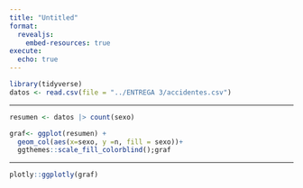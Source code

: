 ---
title: "Untitled"
format:
  revealjs: 
    embed-resources: true
execute: 
  echo: true
---

```{r}
library(tidyverse)
datos <- read.csv(file = "../ENTREGA 3/accidentes.csv")


```

---

```{r}

resumen <- datos |> count(sexo)
```

```{r}
graf<- ggplot(resumen) +
  geom_col(aes(x=sexo, y =n, fill = sexo))+
  ggthemes::scale_fill_colorblind();graf
```

---

```{r}
plotly::ggplotly(graf)
```
